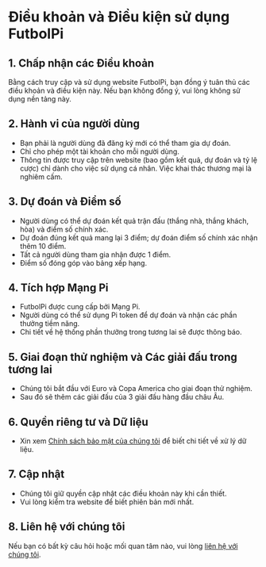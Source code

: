 # Điều khoản và Điều kiện sử dụng FutbolPi

## 1. Chấp nhận các Điều khoản

Bằng cách truy cập và sử dụng website FutbolPi, bạn đồng ý tuân thủ các điều khoản và điều kiện này. Nếu bạn không đồng ý, vui lòng không sử dụng nền tảng này.

## 2. Hành vi của người dùng

- Bạn phải là người dùng đã đăng ký mới có thể tham gia dự đoán.
- Chỉ cho phép một tài khoản cho mỗi người dùng.
- Thông tin được truy cập trên website (bao gồm kết quả, dự đoán và tỷ lệ cược) chỉ dành cho việc sử dụng cá nhân. Việc khai thác thương mại là nghiêm cấm.

## 3. Dự đoán và Điểm số

- Người dùng có thể dự đoán kết quả trận đấu (thắng nhà, thắng khách, hòa) và điểm số chính xác.
- Dự đoán đúng kết quả mang lại 3 điểm; dự đoán điểm số chính xác nhận thêm 10 điểm.
- Tất cả người dùng tham gia nhận được 1 điểm.
- Điểm số đóng góp vào bảng xếp hạng.

## 4. Tích hợp Mạng Pi

- FutbolPi được cung cấp bởi Mạng Pi.
- Người dùng có thể sử dụng Pi token để dự đoán và nhận các phần thưởng tiềm năng.
- Chi tiết về hệ thống phần thưởng trong tương lai sẽ được thông báo.

## 5. Giai đoạn thử nghiệm và Các giải đấu trong tương lai

- Chúng tôi bắt đầu với Euro và Copa America cho giai đoạn thử nghiệm.
- Sau đó sẽ thêm các giải đấu của 3 giải đấu hàng đầu châu Âu.

## 6. Quyền riêng tư và Dữ liệu

- Xin xem [Chính sách bảo mật của chúng tôi](/vi/legal/privacy) để biết chi tiết về xử lý dữ liệu.

## 7. Cập nhật

- Chúng tôi giữ quyền cập nhật các điều khoản này khi cần thiết.
- Vui lòng kiểm tra website để biết phiên bản mới nhất.

## 8. Liên hệ với chúng tôi

Nếu bạn có bất kỳ câu hỏi hoặc mối quan tâm nào, vui lòng [liên hệ với chúng tôi](/telegram).
